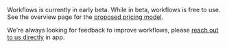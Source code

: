
<CalloutBox icon="IconInfo" title="Workflows is in beta" type="fyi">

Workflows is currently in early beta. While in beta, workflows is free to use. See the overview page for the [proposed pricing model](/docs/messaging/overview#pricing).

We're always looking for feedback to improve workflows, please [reach out to us directly](https://app.posthog.com/messaging/campaigns#panel=support%3Afeedback%3A%3Alow%3Atrue) in app. 

</CalloutBox>
